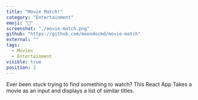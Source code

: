 ```yaml
---
title: "Movie Match!"
category: "Entertainment"
emoji: "📓"
screenshot: "./movie-match.png"
github: "https://github.com/moondocmd/movie-match"
external: ""
tags:
  - Movies
  - Entertainment
visible: true
position: 2
---
```


Ever been stuck trying to find something to watch?  This React App Takes a movie as an input and displays a list of similar titles.

